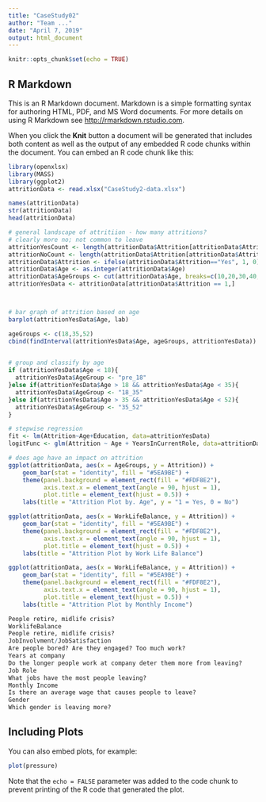 ```yaml
---
title: "CaseStudy02"
author: "Team ..."
date: "April 7, 2019"
output: html_document
---
```


```r
knitr::opts_chunk$set(echo = TRUE)
```

## R Markdown

This is an R Markdown document. Markdown is a simple formatting syntax for authoring HTML, PDF, and MS Word documents. For more details on using R Markdown see <http://rmarkdown.rstudio.com>.

When you click the **Knit** button a document will be generated that includes both content as well as the output of any embedded R code chunks within the document. You can embed an R code chunk like this:

```r
library(openxlsx)
library(MASS)
library(ggplot2)
attritionData <- read.xlsx("CaseStudy2-data.xlsx")

names(attritionData)
str(attritionData)
head(attritionData)

# general landscape of attritiion - how many attritions?
# clearly more no; not common to leave
attritionYesCount <- length(attritionData$Attrition[attritionData$Attrition== "Yes"]) # 237
attritionNoCount <- length(attritionData$Attrition[attritionData$Attrition== "No"]) # 1233
attritionData$Attrition <- ifelse(attritionData$Attrition=="Yes", 1, 0)
attritionData$Age <- as.integer(attritionData$Age)
attritionData$AgeGroups <- cut(attritionData$Age, breaks=c(10,20,30,40,50,60))
attritionYesData <- attritionData[attritionData$Attrition == 1,]



# bar graph of attrition based on age
barplot(attritionYesData$Age, lab)

ageGroups <- c(18,35,52)
cbind(findInterval(attritionYesData$Age, ageGroups, attritionYesData))
      

# group and classify by age
if (attritionYesData$Age < 18){
  attritionYesData$AgeGroup <- "pre_18"
}else if(attritionYesData$Age > 18 && attritionYesData$Age < 35){
  attritionYesData$AgeGroup <- "18_35"
}else if(attritionYesData$Age > 35 && attritionYesData$Age < 52){
  attritionYesData$AgeGroup <- "35_52"
}

# stepwise regression
fit <- lm(Attrition~Age+Education, data=attritionYesData)
logitFunc <- glm(Attrition ~ Age + YearsInCurrentRole, data=attritionData)

# does age have an impact on attrition
ggplot(attritionData, aes(x = AgeGroups, y = Attrition)) +
    geom_bar(stat = "identity", fill = "#5EA9BE") +
    theme(panel.background = element_rect(fill = "#FDF8E2"),
          axis.text.x = element_text(angle = 90, hjust = 1),
          plot.title = element_text(hjust = 0.5)) +
    labs(title = "Attrition Plot by. Age", y = "1 = Yes, 0 = No")

ggplot(attritionData, aes(x = WorkLifeBalance, y = Attrition)) +
    geom_bar(stat = "identity", fill = "#5EA9BE") +
    theme(panel.background = element_rect(fill = "#FDF8E2"),
          axis.text.x = element_text(angle = 90, hjust = 1),
          plot.title = element_text(hjust = 0.5)) +
    labs(title = "Attrition Plot by Work Life Balance")

ggplot(attritionData, aes(x = WorkLifeBalance, y = Attrition)) +
    geom_bar(stat = "identity", fill = "#5EA9BE") +
    theme(panel.background = element_rect(fill = "#FDF8E2"),
          axis.text.x = element_text(angle = 90, hjust = 1),
          plot.title = element_text(hjust = 0.5)) +
    labs(title = "Attrition Plot by Monthly Income")

People retire, midlife crisis?
WorklifeBalance
People retire, midlife crisis?
JobInvolvment/JobSatisfaction
Are people bored? Are they engaged? Too much work?
Years at company
Do the longer people work at company deter them more from leaving?
Job Role
What jobs have the most people leaving? 
Monthly Income
Is there an average wage that causes people to leave?
Gender
Which gender is leaving more? 


```

## Including Plots

You can also embed plots, for example:

```r
plot(pressure)
```

Note that the `echo = FALSE` parameter was added to the code chunk to prevent printing of the R code that generated the plot.
